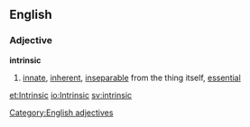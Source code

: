 ==English==
=== Adjective ===
[[Category:English adjectives]]
'''intrinsic'''
#[[innate]], [[inherent]], [[inseparable]] from the thing itself, [[essential]]

[[et:Intrinsic]]
[[io:Intrinsic]]
[[sv:intrinsic]]